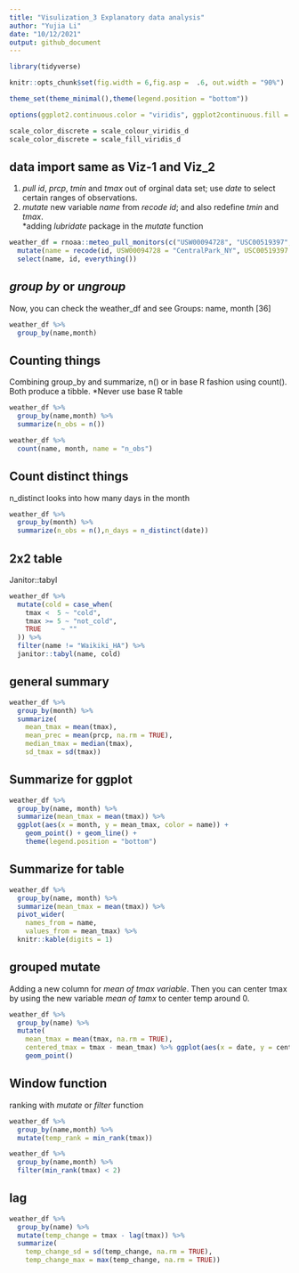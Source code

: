 ```yaml
---
title: "Visulization_3 Explanatory data analysis"
author: "Yujia Li"
date: "10/12/2021"
output: github_document
---
```


```r
library(tidyverse)

knitr::opts_chunk$set(fig.width = 6,fig.asp =  .6, out.width = "90%")

theme_set(theme_minimal(),theme(legend.position = "bottom"))

options(ggplot2.continuous.color = "viridis", ggplot2continuous.fill = "viridis")

scale_color_discrete = scale_colour_viridis_d
scale_color_discrete = scale_fill_viridis_d
```

## data import same as Viz-1 and Viz_2
1. *pull* _id_, _prcp_, _tmin_ and _tmax_ out of orginal data set; use _date_ to select certain ranges of observations.
2. *mutate* new variable _name_ from *recode*  _id_; and also redefine _tmin_ and _tmax_.  
*adding _lubridate_ package in the _mutate_ function
```r
weather_df = rnoaa::meteo_pull_monitors(c("USW00094728", "USC00519397", "USS0023B17S"), var = c("PRCP", "TMIN", "TMAX"), date_min = "2017-01-01", date_max = "2017-12-31") %>%
  mutate(name = recode(id, USW00094728 = "CentralPark_NY", USC00519397 = "Waikiki_HA",USS0023B17S = "Waterhole_WA"),tmin = tmin / 10,tmax = tmax / 10, month = lubridate::floor_date(date,unit = "month")) %>%
  select(name, id, everything())
```

## _group by_ or _ungroup_
Now, you can check the weather_df and see Groups:   name, month [36]
```r
weather_df %>% 
  group_by(name,month)
```

## Counting things 
Combining group_by and summarize, n() or in base R fashion using count(). Both produce a tibble.
*Never use base R table
```r
weather_df %>% 
  group_by(name,month) %>%
  summarize(n_obs = n())

weather_df %>% 
  count(name, month, name = "n_obs")
```

## Count distinct things
n_distinct looks into how many days in the month
```r
weather_df %>% 
  group_by(month) %>%
  summarize(n_obs = n(),n_days = n_distinct(date))
```

## 2x2 table
Janitor::tabyl
```r
weather_df %>% 
  mutate(cold = case_when(
    tmax <  5 ~ "cold",
    tmax >= 5 ~ "not_cold",
    TRUE     ~ ""
  )) %>% 
  filter(name != "Waikiki_HA") %>% 
  janitor::tabyl(name, cold)
```

## general summary
```r
weather_df %>%
  group_by(month) %>%
  summarize(
    mean_tmax = mean(tmax),
    mean_prec = mean(prcp, na.rm = TRUE),
    median_tmax = median(tmax),
    sd_tmax = sd(tmax))
```

## Summarize for ggplot
```r
weather_df %>%
  group_by(name, month) %>%
  summarize(mean_tmax = mean(tmax)) %>%
  ggplot(aes(x = month, y = mean_tmax, color = name)) + 
    geom_point() + geom_line() + 
    theme(legend.position = "bottom")
```

## Summarize for table
```r
weather_df %>%
  group_by(name, month) %>%
  summarize(mean_tmax = mean(tmax)) %>% 
  pivot_wider(
    names_from = name,
    values_from = mean_tmax) %>% 
  knitr::kable(digits = 1)
```

## grouped mutate
Adding a new column for *mean of tmax variable*. Then you can center tmax by using the new variable *mean of tamx* to center temp around 0.
```r
weather_df %>%
  group_by(name) %>%
  mutate(
    mean_tmax = mean(tmax, na.rm = TRUE),
    centered_tmax = tmax - mean_tmax) %>% ggplot(aes(x = date, y = centered_tmax, color = name)) + 
    geom_point() 
```

## Window function 
ranking with _mutate_ or _filter_ function 
```r
weather_df %>%
  group_by(name,month) %>%
  mutate(temp_rank = min_rank(tmax))

weather_df %>%
  group_by(name,month) %>%
  filter(min_rank(tmax) < 2)
```

## lag
```r
weather_df %>%
  group_by(name) %>%
  mutate(temp_change = tmax - lag(tmax)) %>%
  summarize(
    temp_change_sd = sd(temp_change, na.rm = TRUE),
    temp_change_max = max(temp_change, na.rm = TRUE))
```

```r
```
